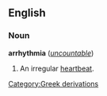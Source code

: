 ==English==
===Noun===
'''arrhythmia''' (''[[uncountable]]'')

#An irregular [[heartbeat]].
[[Category:Greek derivations]]
